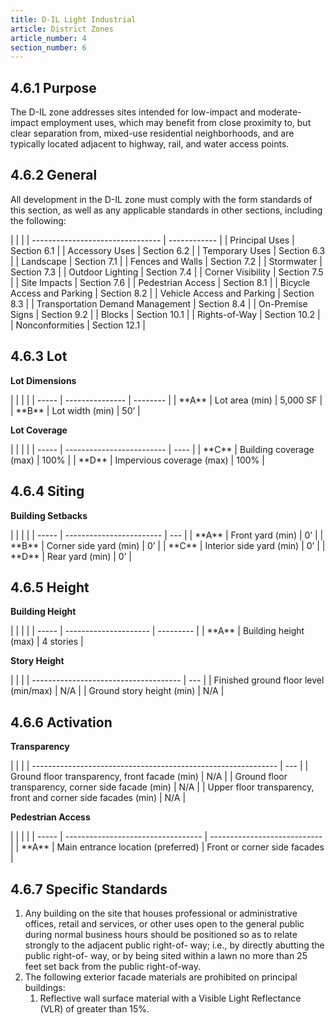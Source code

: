 ```yaml
---
title: D-IL Light Industrial
article: District Zones
article_number: 4
section_number: 6
---
```


## 4.6.1 Purpose

The D-IL zone addresses sites intended for low-impact and moderate-impact employment uses, which may benefit from close proximity to, but clear separation from, mixed-use residential neighborhoods, and are typically located adjacent to highway, rail, and water access points.

## 4.6.2 General

All development in the D-IL zone must comply with the form standards of this section, as well as any applicable standards in other sections, including the following:

<TableSmall>
  | | | | -------------------------------- | ------------ | | Principal Uses |
  Section 6.1 | | Accessory Uses | Section 6.2 | | Temporary Uses | Section 6.3
  | | Landscape | Section 7.1 | | Fences and Walls | Section 7.2 | | Stormwater
  | Section 7.3 | | Outdoor Lighting | Section 7.4 | | Corner Visibility |
  Section 7.5 | | Site Impacts | Section 7.6 | | Pedestrian Access | Section 8.1
  | | Bicycle Access and Parking | Section 8.2 | | Vehicle Access and Parking |
  Section 8.3 | | Transportation Demand Management | Section 8.4 | | On-Premise
  Signs | Section 9.2 | | Blocks | Section 10.1 | | Rights-of-Way | Section 10.2
  | | Nonconformities | Section 12.1 |
</TableSmall>

## 4.6.3 Lot

**Lot Dimensions**

<TableSmall>
  | | | | | ----- | --------------- | -------- | | **A** | Lot area (min) |
  5,000 SF | | **B** | Lot width (min) | 50’ |
</TableSmall>

**Lot Coverage**

<TableSmall>
  | | | | | ----- | ------------------------- | ---- | | **C** | Building
  coverage (max) | 100% | | **D** | Impervious coverage (max) | 100% |
</TableSmall>

## 4.6.4 Siting

**Building Setbacks**

<TableSmall>
  | | | | | ----- | ------------------------ | --- | | **A** | Front yard (min)
  | 0’ | | **B** | Corner side yard (min) | 0’ | | **C** | Interior side yard
  (min) | 0’ | | **D** | Rear yard (min) | 0’ |
</TableSmall>

## 4.6.5 Height

**Building Height**

<TableSmall>
  | | | | | ----- | --------------------- | --------- | | **A** | Building
  height (max) | 4 stories |
</TableSmall>

**Story Height**

<TableSmall>
  | | | | ------------------------------------- | --- | | Finished ground floor
  level (min/max) | N/A | | Ground story height (min) | N/A |
</TableSmall>

## 4.6.6 Activation

**Transparency**

<TableSmall>
  | | | | ------------------------------------------------------------- | --- |
  | Ground floor transparency, front facade (min) | N/A | | Ground floor
  transparency, corner side facade (min) | N/A | | Upper floor transparency,
  front and corner side facades (min) | N/A |
</TableSmall>

**Pedestrian Access**

<TableSmall>
  | | | | | ----- | ---------------------------------- |
  ---------------------------- | | **A** | Main entrance location (preferred) |
  Front or corner side facades |
</TableSmall>

## 4.6.7 Specific Standards

1. Any building on the site that houses professional or administrative offices, retail and services, or other uses open to the general public during normal business hours should be positioned so as to relate strongly to the adjacent public right-of- way; i.e., by directly abutting the public right-of- way, or by being sited within a lawn no more than 25 feet set back from the public right-of-way.
2. The following exterior facade materials are prohibited on principal buildings:
   1. Reflective wall surface material with a Visible Light Reflectance (VLR) of greater than 15%.
